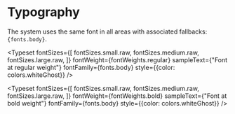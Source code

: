 
<Meta title="Design Tokens/Typography" />

# Typography

The system uses the same font in all areas with associated fallbacks: <code>{fonts.body}</code>.

<Typeset
    fontSizes={[
        fontSizes.small.raw,
        fontSizes.medium.raw,
        fontSizes.large.raw,
    ]}
    fontWeight={fontWeights.regular}
    sampleText={"Font at regular weight"}
    fontFamily={fonts.body}
    style={{color: colors.whiteGhost}}
/>

<Typeset
    fontSizes={[
        fontSizes.small.raw,
        fontSizes.medium.raw,
        fontSizes.large.raw,
    ]}
    fontWeight={fontWeights.bold}
    sampleText={"Font at bold weight"}
    fontFamily={fonts.body}
    style={{color: colors.whiteGhost}}
/>
